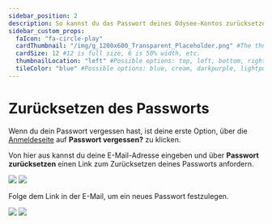 ---
sidebar_position: 2
description: So kannst du das Passwort deines Odysee-Kontos zurücksetzen.
sidebar_custom_props:
  faIcon: "fa-circle-play"
  cardThumbnail: "/img/g_1200x600_Transparent_Placeholder.png" #The thumbnail on the category card.
  cardSize: 12 #12 is full size, 6 is 50% width, etc.
  thumbnailLocation: "left" #Possible options: top, left, bottom, right, none
  tileColor: "blue" #Possible options: blue, cream, darkpurple, lightpurple, mauve, orange, pink, none
---

# Zurücksetzen des Passworts

Wenn du dein Passwort vergessen hast, ist deine erste Option, über die [Anmeldeseite](https://odysee.com/$/signin) auf **Passwort vergessen?** zu klicken.

Von hier aus kannst du deine E-Mail-Adresse eingeben und über  **Passwort zurücksetzen** einen Link zum Zurücksetzen deines Passworts anfordern.

![](/img/de/password_reset_dark.png#dark)
![](/img/de/password_reset_light.png#light)

Folge dem Link in der E-Mail, um ein neues Passwort festzulegen.

![](/img/de/set_new_password_dark.png#dark)
![](/img/de/set_new_password_light.png#light)
